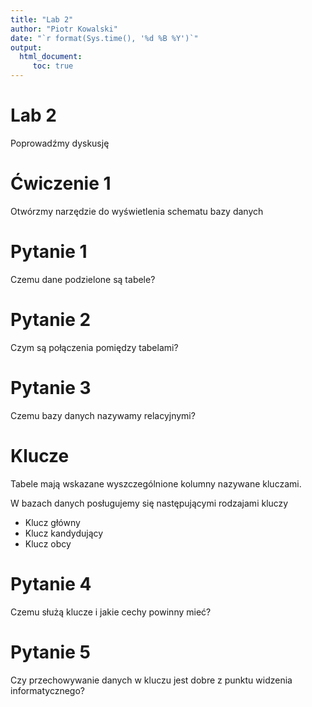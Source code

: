 ```yaml
---
title: "Lab 2"
author: "Piotr Kowalski"
date: "`r format(Sys.time(), '%d %B %Y')`"
output: 
  html_document:
     toc: true
---
```


# Lab 2

Poprowadźmy dyskusję

# Ćwiczenie 1

Otwórzmy narzędzie do wyświetlenia schematu bazy danych

# Pytanie 1

Czemu dane podzielone są tabele?

# Pytanie 2

Czym są połączenia pomiędzy tabelami?

# Pytanie 3

Czemu bazy danych nazywamy relacyjnymi?

# Klucze

Tabele mają wskazane wyszczególnione kolumny nazywane kluczami.

W bazach danych posługujemy się następującymi rodzajami kluczy

* Klucz główny
* Klucz kandydujący
* Klucz obcy

# Pytanie 4 

Czemu służą klucze i jakie cechy powinny mieć?

# Pytanie 5

Czy przechowywanie danych w kluczu jest dobre z punktu widzenia informatycznego?